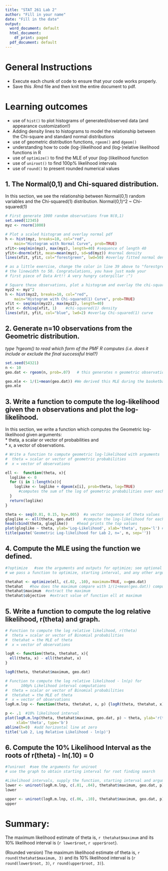 ```yaml
---
title: "STAT 261 Lab 2"
author: "Fill in your name"
date: "Fill in the date"
output:
  word_document: default
  html_document:
    df_print: paged
  pdf_document: default
---
```


# General Instructions

* Execute each chunk of code to ensure that your code works properly.  
* Save this .Rmd file and then knit the entire document to pdf.

# Learning outcomes

* use of `hist()` to plot histograms of generated/observed data (and appearance customization!)  
* Adding density lines to histograms to model the relationship between the Chi-square and standard normal distributions  
* use of geometric distribution functions, `rgeom()` and `dgeom()`  
* understanding how to code (log-)likelihood and (log-)relative likelihood functions in R  
* use of `optimize()` to find the MLE of your (log-)likelihood function  
* use of `uniroot()` to find 100p% likelihood intervals  
* use of `round()` to present rounded numerical values

## 1.  The Normal(0,1) and Chi-squared distribution.

In this section, we see the relationship between Normal(0,1) random variables
and the Chi-squared(1) distribution.  Normal(0,1)^2 ~ Chi-squared(1)

```r
# First generate 1000 random observations from N(0,1)
set.seed(12345)
myz <- rnorm(1000)

# Plot a scaled histogram and overlay normal pdf
h <- hist(myz, breaks=10, col="red", 
  	main="Histogram with Normal Curve", prob=TRUE) 
xfit<-seq(min(myz), max(myz), length=40) #sequence of length 40
yfit<-dnorm(xfit, mean=mean(myz), sd=sd(myz)) #normal density
lines(xfit, yfit, col="forestgreen", lwd=50) #overlay fitted normal density

# as a little exercise, change the color in line 39 above to "forestgreen" and
# the linewidth to 50. Congratulations, you have just made your 
# first piece of Data Art!! A very hungry caterpillar :^)

# Square these observations, plot a histogram and overlay the chi-square(1) pdf
myz2 <- myz^2
h <- hist(myz2, breaks=10, col="red", 
  	main="Histogram with Chi-squared(1) Curve", prob=TRUE) 
xfit <- seq(min(myz2), max(myz2), length=40) 
yfit <- dchisq(xfit, 1)    #chi-squared(1) density
lines(xfit, yfit, col="blue", lwd=2) #overlay Chi-squared(1) curve


```


## 2.  Generate n=10 observations from the Geometric distribution. 

_type ?rgeom() to read which form of the PMF R computes (i.e. does it include or exclude the final successful trial?)_
```r
set.seed(54321)
n <- 10
geo.dat <- rgeom(n, prob=.07)   # this generates n geometric observations

geo.mle <- 1/(1+mean(geo.dat)) #We derived this MLE during the basketball tryouts example
geo.mle
```

## 3. Write a function to compute the log-likelihood given the n observations and plot the log-likelihood.

In this section, we write a function which computes the Geometric log-likelihood given arguments:   
* theta, a scalar or vector of probabilities and   
* x, a vector of observations.    


```r
# Write a function to compute geometric log-likelihood with arguments
#  theta = scalar or vector of geometric probabilities
#  x = vector of observations

ell <-  function(theta, x){
  loglike <- 0
  for (i in 1:length(x)){
    loglike <- loglike + dgeom(x[i], prob=theta, log=TRUE)  
      #computes the sum of the log of geometric probabilities over each of the observations
  } 
  return(loglike)
}

theta <- seq(0.01, 0.15, by=.005)  #a vector sequence of theta values
gloglike <- ell(theta, geo.dat)    #compute the log-likelihood for each value in theta, given data geo.dat
head(cbind(theta, gloglike))    #head prints the top values
plot(gloglike ~ theta, ylab='Log-Likelihood', xlab='theta', type='l') #plot(y ~ x) version
title(paste('Geometric Log-likelihood for Lab 2, n=', n, sep=''))
```

## 4. Compute the MLE using the function we defined.

```r
#?optimize   #see the arguments and outputs for optimize; see optional arguments ...
# we pass a function to optimize, starting interval, and any other arguments required by ell

thetahat <- optimize(ell, c(.02, .10), maximum=TRUE, x=geo.dat)
thetahat   #how does the maximum compare with 1/(1+mean(geo.dat)) computed above?
thetahat$maximum  #extract the maximum
thetahat$objective  #extract value of function ell at maximum
```


## 5.  Write a function to compute the log relative likelihood, r(theta) and graph.

```r
# Function to compute the log relative likelihood, r(theta)
#  theta = scalar or vector of Binomial probabilities
#  thetahat = the MLE of theta
#  x = vector of observations

logR <- function(theta, thetahat, x){
  ell(theta, x) - ell(thetahat, x)
}

logR(theta, thetahat$maximum, geo.dat)

# Function to compute the log relative likelihood - ln(p) for 
#      100p% Likelihood interval computations
#  theta = scalar or vector of Binomial probabilities
#  thetahat = the MLE of theta
#  x = vector of observations
logR.m.lnp <- function(theta, thetahat, x, p) {logR(theta, thetahat, x) - log(p)}

p <- .1  #10% likelihood interval
plot(logR.m.lnp(theta, thetahat$maximum, geo.dat, p) ~ theta, ylab='r(theta)-ln(p)',
     xlab='theta', type='b')
abline(h=0)  #add horizontal line at zero
title('Lab 2, Log Relative Likelihood - ln(p)')
```

## 6. Compute the 10% Likelihood Interval as the roots of r(theta) - ln(.10) = 0

```r
#?uniroot  #see the arguments for uniroot
# use the graph to obtain starting interval for root finding search

#Likelihood intervals, supply the function, starting interval and arguments 
lower <- uniroot(logR.m.lnp, c(.01, .04), thetahat$maximum, geo.dat, p)
lower

upper <- uniroot(logR.m.lnp, c(.06, .10), thetahat$maximum, geo.dat, p)
upper

```

# Summary:

The maximum likelihood estimate of theta is, `r thetahat$maximum` and its 10% likelihood 
interval is (`r lower$root`, `r upper$root`).

(Rounded version)
The maximum likelihood estimate of theta is, `r round(thetahat$maximum, 3)` and its 10% likelihood 
interval is (`r round(lower$root, 3)`, `r round(upper$root, 3)`).




